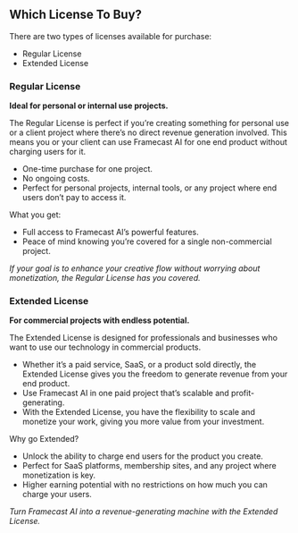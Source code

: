 ## Which License To Buy?

There are two types of licenses available for purchase:

- Regular License
- Extended License

### Regular License

<div className="mt-4">
  <strong>Ideal for personal or internal use projects.</strong>
</div>

The Regular License is perfect if you’re creating something for personal use or a client project where there’s no direct revenue generation involved. This means you or your client can use Framecast AI for one end product without charging users for it.

- One-time purchase for one project.
- No ongoing costs.
- Perfect for personal projects, internal tools, or any project where end users don’t pay to access it.

What you get:

- Full access to Framecast AI’s powerful features.
- Peace of mind knowing you’re covered for a single non-commercial project.

<div className="mt-4">
  <i>
    If your goal is to enhance your creative flow without worrying about
    monetization, the Regular License has you covered.
  </i>
</div>

### Extended License

<div className="mt-4">
  <strong>For commercial projects with endless potential.</strong>
</div>

The Extended License is designed for professionals and businesses who want to use our
technology in commercial products.

- Whether it’s a paid service, SaaS, or a product sold directly, the Extended License
  gives you the freedom to generate revenue from your end product.
- Use Framecast AI in one paid project that’s scalable and profit-generating.
- With the Extended License, you have the flexibility to scale and monetize your work, giving you more value from your investment.

Why go Extended?

- Unlock the ability to charge end users for the product you create.
- Perfect for SaaS platforms, membership sites, and any project where monetization
  is key.
- Higher earning potential with no restrictions on how much you can charge your users.

<div className="mt-4">
  <i>
    Turn Framecast AI into a revenue-generating machine with the Extended
    License.
  </i>
</div>
